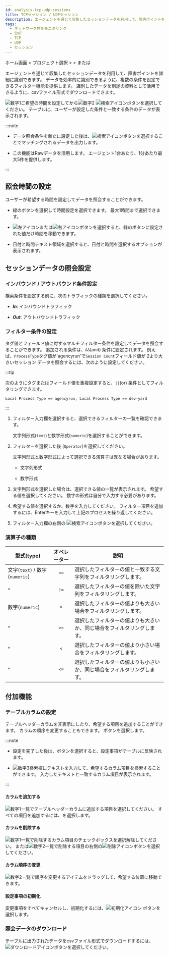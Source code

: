 ```yaml
---
id: analysis-tcp-udp-sessions
title: TCPセッション / UDPセッション
description: エージェントを通じて収集したセッションデータを利用して、障害ポイントを詳細に識別できます。
tags:
  - ネットワーク性能モニタリング
  - 分析
  - TCP
  - UDP
  - セッション
---
```


ホーム画面 > プロジェクト選択 > <Cmdname sid="analysis" className="uitext" /> > <Cmdname sid="MNU06850" className="uitext" /> または <Cmdname sid="MNU06851" className="uitext" />

エージェントを通じて収集したセッションデータを利用して、障害ポイントを詳細に識別できます。 データを効率的に識別できるように、複数の条件を設定できるフィルター機能を提供します。 識別したデータを別途の資料として活用できるように、csvファイル形式でダウンロードできます。

<ImgLang img="npm-analaysis-tcp-udp.png" desc="セッション検索" />

![数字1](/img/number-01.png)ご希望の時間を設定してから![数字2](/img/number-02.png) ![検索アイコン](/img/ico-btn-search.png)ボタンを選択してください。 テーブルに、ユーザーが設定した条件と一致する条件のデータが表示されます。

:::note

- データ照会条件を新たに設定した後は、![検索アイコン](/img/ico-btn-search.png)ボタンを選択することでマッチングされるデータを出力します。

- この機能はRawデータを活用します。 エージェント1台あたり、1分あたり最大5件を提供します。

:::

## 照会時間の設定

ユーザーが希望する時間を設定してデータを照会することができます。

<ImgLang img='flexboard-time-set-select.png' desc='時刻選択モード' className='noneborder' />

- 緑のボタンを選択して時間設定を選択できます。 最大1時間まで選択できます。

- ![左アイコン](/img/left-arrow.svg)または![右アイコン](/img/right-arrow.svg)ボタンを選択すると、緑のボタンに設定された値だけ時間を移動できます。

- 日付と時間テキスト領域を選択すると、日付と時間を選択するオプションが表示されます。

## セッションデータの照会設定

### インバウンド / アウトバウンド条件設定

<ImgLang img="npm-analysis-select-in-out.png" desc="" />

検索条件を設定する前に、次のトラフィックの種類を選択してください。

- **_In_**: インバウンドトラフィック

- **_Out_**: アウトバウンドトラフィック

### フィルター条件の設定

タグ値とフィールド値に対するマルチフィルター条件を設定してデータを照会することができます。 追加される条件は、`&&`(and) 条件に設定されます。 例えば、`ProcessType`タグ値が'agencyrun'で`Session Count`フィールド値が 2より大きいセッション データを照会するには、次のように設定してください。

<ImgLang img="npm-analysis-filtering.png" desc="タグフィルタリング" />

:::tip

次のようにタグまたはフィールド値を重複設定すると、`||`(or) 条件としてフィルタリングできます。

```text
Local Process Type == agencyrun, Local Process Type == dev-yard
```

:::

1. フィルター入力欄を選択すると、選択できるフィルターの一覧を確認できます。

   文字列形式(`text`)と数字形式(`numeric`)を選択することができます。

   <ImgLang img='npm-analysis-field-list.png' desc='フィールドリスト' />

2. フィルターを選択した後 <Cmdname sid="operator" className="uitext" />(`Operator`)を選択してください。 

   文字列形式と数字形式によって選択できる演算子は異なる場合があります。

   - 文字列形式<br/><ImgLang img='npm-analysis-filter-text-operater.png' desc='' />

   - 数字形式<br/><ImgLang img='npm-analysis-filter-numeric-operater.png' desc='' />

3. 文字列形式を選択した場合は、選択できる値の一覧が表示されます。 希望する値を選択してください。 数字の形式は自分で入力する必要があります。

   <ImgLang img='npm-analysis-filter-text-val-list.png' desc='' />

4. 希望する値を選択するか、数字を入力してください。 フィルター項目を追加するには、Enterキーを入力して上記のプロセスを繰り返してください。

5. フィルター入力欄の右側の ![検索アイコン](/img/ico-btn-search.png)ボタンを選択してください。

### 演算子の種類

| 型式(type)                                      | オペレーター | 説明                                                    |
| ---------------------------------------------------------------- | :----: | ----------------------------------------------------- |
| 文字(`text`) / 数字(`numeric`) |  `==`  | 選択したフィルターの値と一致する文字列をフィルタリングします。                       |
| ^                                                                |  `!=`  | 選択したフィルターの値を除いた文字列をフィルタリングします。                        |
| 数字(`numeric`)                                 |  `>`   | 選択したフィルターの値よりも大きい場合をフィルタリングします。                       |
| ^                                                                |  `>=`  | 選択したフィルターの値よりも大きいか、同じ場合をフィルタリングします。                   |
| ^                                                                |  `<`   | 選択したフィルターの値より小さい場合をフィルタリングします。                        |
| ^                                                                |  `<=`  | 選択したフィルターの値よりも小さいか、同じ場合をフィルタリングします。                   |

## 付加機能

### テーブルカラムの設定

テーブルヘッダーカラムを非表示にしたり、希望する項目を追加することができます。 カラムの順序を変更することもできます。 <Cmdname sid="BTN06441" className="uitext" />ボタンを選択します。

<ImgLang img="npm-analysis-column-settings.png" desc="カラム設定" />

:::note

- 設定を完了した後は、<Cmdname sid="BTN06053" className="uitext" />ボタンを選択すると、設定事項がテーブルに反映されます。

- ![数字3](/img/number-03.png)検索欄にテキストを入力して、希望するカラム項目を検索することができます。 入力したテキストと一致するカラム項目が表示されます。

:::

#### カラムを追加する

![数字1](/img/number-01.png)一覧でテーブルヘッダーカラムに追加する項目を選択してください。 すべての項目を追加するには、<Cmdname sid="BTN06048" className="uitext" />を選択します。

#### カラムを削除する

![数字1](/img/number-01.png)一覧で削除するカラム項目のチェックボックスを選択解除してください。 または![数字2](/img/number-02.png)一覧で削除する項目の右側の![削除アイコン](/img/ico-remove-white.svg)ボタンを選択してください。

#### カラム順序の変更

![数字2](/img/number-02.png)一覧で順序を変更するアイテムをドラッグして、希望する位置に移動できます。 

#### 設定事項の初期化

変更事項をすべてキャンセルし、初期化するには、![初期化アイコン](/img/ico-reset.svg) <Cmdname sid="initialized" className="uitext" />ボタンを選択します。

### 照会データのダウンロード

テーブルに出力されたデータをcsvファイル形式でダウンロードするには、![ダウンロードアイコン](/img/ic-csv-download-ms.svg)ボタンを選択してください。

